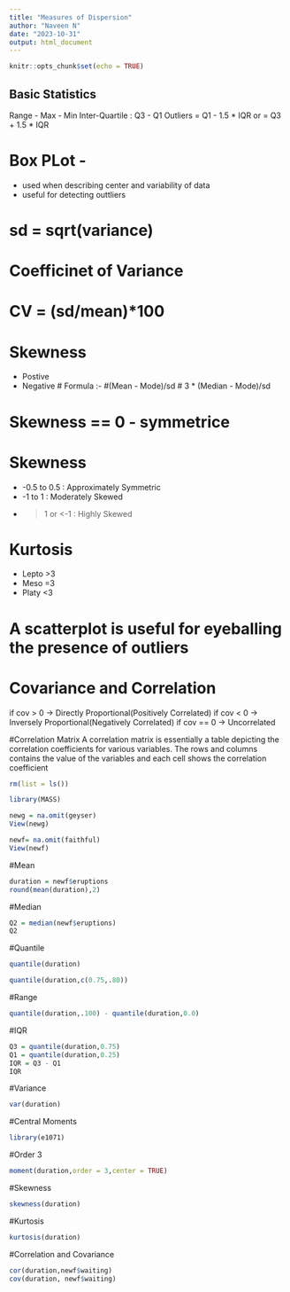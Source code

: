 ```yaml
---
title: "Measures of Dispersion"
author: "Naveen N"
date: "2023-10-31"
output: html_document
---
```


```r
knitr::opts_chunk$set(echo = TRUE)
```

## Basic Statistics
Range - Max - Min
Inter-Quartile : Q3 - Q1
Outliers = Q1 - 1.5 * IQR or 
         = Q3 + 1.5 * IQR

# Box PLot - 
*  used when describing center and variability of data
*  useful for detecting outtliers

# sd = sqrt(variance)
# Coefficinet of Variance
# CV = (sd/mean)*100
# Skewness 
* Postive
* Negative
# Formula :-
#(Mean - Mode)/sd
# 3 * (Median - Mode)/sd

# Skewness == 0 - symmetrice
# Skewness
*  -0.5 to 0.5 : Approximately Symmetric
* -1 to 1      : Moderately  Skewed
* >1 or <-1    : Highly Skewed

# Kurtosis
* Lepto  >3
* Meso   =3
* Platy  <3

# A scatterplot is useful for eyeballing the presence of outliers

# Covariance and Correlation


if cov > 0 -> Directly Proportional(Positively Correlated)
if cov < 0 -> Inversely Proportional(Negatively Correlated)
if cov == 0 -> Uncorrelated

#Correlation Matrix
A correlation matrix is essentially a table depicting the correlation coefficients for various variables. The rows and columns contains the value of the variables and each cell shows the correlation coefficient


```r
rm(list = ls())
```
```r
library(MASS)
```
```r
newg = na.omit(geyser)
View(newg)
```
```r
newf= na.omit(faithful)
View(newf)
```

#Mean
```r
duration = newf$eruptions
round(mean(duration),2)
```
#Median
```r
Q2 = median(newf$eruptions)
Q2
```

#Quantile
```r
quantile(duration)
```
```r
quantile(duration,c(0.75,.80))
```
#Range
```r
quantile(duration,.100) - quantile(duration,0.0)
```
#IQR
```r
Q3 = quantile(duration,0.75)
Q1 = quantile(duration,0.25)
IQR = Q3 - Q1 
IQR

```
#Variance
```r
var(duration)
```
#Central Moments
```r
library(e1071)
```
#Order 3
```r
moment(duration,order = 3,center = TRUE)
```

#Skewness
```r
skewness(duration)
```

#Kurtosis
```r
kurtosis(duration)
```

#Correlation and Covariance
```r
cor(duration,newf$waiting)
cov(duration, newf$waiting)
```

